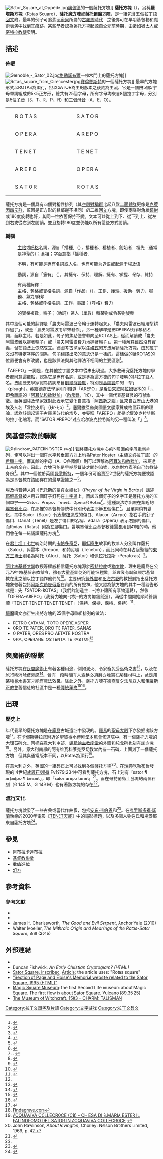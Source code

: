 {{noteTA
|1=zh-cn:韦伯恩; zh-tw:魏本; zh-hk:魏本
|2=zh-cn:克里斯托弗·诺兰; zh-tw:克里斯多福·諾蘭; zh-hk:基斯杜化·路蘭;
|3=zh-hant:TENET天能; zh-cn:信条; zh-sg:天能;
}}
[[File:Sator_Square_at_Oppède.jpg|thumb]][[奧佩德|奧佩德]]的一個薩托方塊]]
'''薩托方塊'''（{{lang-en|Sator Square}}），另稱'''羅塔斯方塊'''（Rotas Square）、'''薩托魔方陣'''或'''薩托爾魔方陣'''，是一組包含五個[[拉丁語|拉丁語]][[回文|回文]]的{{link-en|四方連詞|word square}}，最早的例子可追溯至[[龐貝|龐貝]]所屬的[[古羅馬時代|古羅馬時代]]，之後亦可在早期基督教和魔術表演中找到其痕跡。某些學者認為薩托方塊起源自[[公元前|公元前時期]]，由諸如猶太人或[[密特拉教|密特拉教徒]]發明。

== 描述 ==
=== 佈局 ===
[[File:Grenoble_-_Sator_02.jpg|thumb]][[格勒諾布爾|格勒諾布爾]]一棟木門上的薩托方塊]]
[[File:Rotas_square_from_Cirencester.jpg|thumb]][[賽倫賽斯特|賽倫賽斯特]]的一個薩托方塊]]
最早的方塊形式以ROTAS為頂行，但以SATOR為主的版本之後成為主流。它是一個由5個5字母單詞組成的5×5正方形，總共有25個字母，所有字母均來自8個拉丁字母，分別是5個[[子音|子音]]（S、T、R、P、N）和三個[[母音|母音]]（A、E、O）。

{| style="font-family: monospace; margin: 0; line-height:90%"
|style="padding-left: 2em;"|R O T A S 
|width=100px|
|S A T O R
|-
|style="padding-left: 2em;"|O P E R A|| ||A R E P O
|-
|style="padding-left: 2em;"|T E N E T|| ||T E N E T
|-
|style="padding-left: 2em;"|A R E P O|| ||O P E R A
|-
|style="padding-left: 2em;"|S A T O R|| ||R O T A S
|}

薩托方塊是一個具有四個對稱性排列（其[[空間對稱群|空間對稱群]]比起八階[[二面體群|二面體群]]更像是[[克萊因四元群|克萊因四元群]]，原因是正方形的相鄰邊不相同）的二維[[回文|回文]]方塊，即使兩條對角線[[鏡面反射_(數學)|鏡射]]或180度旋轉也好，其同一性依舊保持不變。文本可以從上到下、從下到上、從左到右或從右到左閱讀，並且旋轉180度並仍能以所有這些方式閱讀。

=== 轉譯 ===
;{{lang|la|SATOR}}
: [[主格|主格]]或[[呼格|呼格]]名詞，源自「播種」（{{lang|la|serere}}），播種者、種植者、創始者，祖先（通常是神聖的）；鼻祖；字面意指「播種者」

;{{lang|la|AREPO}}
: 不明，有可能是專有名詞或人名，也有可能为造语或起源于[[埃及语|埃及语]]

;{{lang|la|TENET}}
: 動詞，源自「擁有」（{{lang|la|tenere}}），其擁有、保持、理解、擁有、掌握、保存、維持

;{{lang|la|OPERA}}
: 有兩種解釋：
: [[主格|主格]]、[[奪格|奪格]]或[[賓格|賓格]]名詞，源自「作品」（{{lang|la|opus}}），工作、護理、援助、勞力、服務、氣力/麻煩
: 主格、奪格或呼格名詞，工作、事蹟；（呼格）費力

;{{lang|la|ROTAS}}
: {{lang|la|rota}}的賓格複數，輪子；（動詞）某人（單數）轉某物或令某物旋轉

其中幾個可能的翻譯是「農夫阿雷波已令輪子運轉起來」、「農夫阿雷波已經用犁耕作過了」，或是「農夫阿雷波用犁來耕作」。另一種解釋是把OPERA視作奪格名詞，而非主格，若是如此，句子的焦點便會轉向至ROTAS上，從而解讀成「農夫阿雷波難以握著輪子」或「農夫阿雷波費力地握著輪子」。第一種解釋雖然沒有實義，但在語法上依然成立。德國考古學家{{link-en|C·W·塞拉姆|C. W. Ceram}}以[[牛耕式轉行書寫法|牛耕式]]的方法解讀薩托方塊，由於拉丁文沒有特定字序的關係，句子翻譯出來的意思仍是一樣的。這樣做的話ROTAS的位置便會有所改變，也是該譯法與其他譯法不相同的主要區別<ref>{{harvnb|Ceram|1958|p= 30}}</ref>。

「AREPO」一詞是{{link-en|罕用語|hapax legomenon}}，在其他拉丁語文本中從未出現過。大多數研究薩托方塊的學者都同意這觀點，認為它是專有名詞，或是專為這方塊的句子發明的非拉丁語人名。法國歷史學家{{link-en|熱羅姆·卡庫皮諾|Jerome Carcopino}}認為該詞來自[[凱爾特語族|凱爾特語族]]，特別是[[高盧語|高盧語]]中的「犁」（plough）。英籍德裔法學家{{link-en|大衛·杜伯|David Daube}}則爭辯道「AREPO」是[[希伯來語|希伯來]]或[[阿拉姆語|阿拉姆]]版本的「{{lang|grc|Ἄλφα ω}}」，即[[希臘語|希臘語]]的「[[阿耳法和敖默加|阿耳法和敖默加]]」（[[啟示錄|啟示錄]]，1:8），其中一個代表基督教的符號象徵。而英國[[埃及學|埃及學]]家{{link-en|J·格溫·格里菲斯|J. Gwyn Griffiths}}就對此表示它變化自意指「[[阿匹斯|阿匹斯]]之臉」且來自[[亞歷山大港|亞歷山大港]]的埃及人名「霍拉皮斯」（Ḥr-Ḥp）<ref>{{cite journal | last=Griffith | first=J. Gwyn | title='Arepo' in the Magic 'Sator' Square | url=https://archive.org/details/sim_classical-review_1971-03_21_1/page/6 | journal=The Classical Review | publisher=Cambridge University Press (CUP) | volume=21 | issue=1 | year=1971 | issn=0009-840X | doi=10.1017/s0009840x00262999 | pages=6–8}}</ref>。[[塞爾維亞|塞爾維亞]]裔美國[[語文學|語文學]]家{{link-en|米羅斯拉夫·馬爾科維奇|Miroslav Marcovich}}贊成格里菲斯的理論，認為該詞起源于[[古羅馬|古羅馬]]時代的[[埃及_(羅馬行省)|埃及]]，並堅稱「AREPO」就是[[哈爾波克拉特斯|哈爾波克拉特斯]]的拉丁化缩写，而“SATOR AREPO”对应哈尔波克拉特斯的另一種叫法「{{lang|grc|Γεωργός `Aρπον}}」<ref>{{cite journal |title=Sator arepo = ΓΕΩΡΓΟΣ ̔ΑΡΠΟΝ(ΚΝΟΥΦΙ) ΑΡΠΩΣ (''geōrgos arpon''[''knouphi''] ''arpōs''), arpo(cra), harpo(crates)|author=Miroslav Marcovich |journal=Zeitschrift für Papyrologie und Epigraphik |volume=50 |year=1983 |pages=155–171|jstor=20183770}}</ref>。

== 與基督宗教的聯繫 ==
[[File:Palindrom_PATERNOSTER.svg|thumb]]]]
若將薩托方塊中心的N周圍的字母重新排列，便可以得出一個在水平和垂直方向上均為Pater Noster（[[主禱文|主禱文]]的拉丁語）的[[十字|希臘十字]]。而其餘的字母（A、O各兩個）則可以理解為[[阿耳法和敖默加|阿耳法和敖默加]]，來表達上帝的[[全在|全在]]。因此，方塊可能是早期基督徒之間的暗號，以向對方表明自己的教徒身份<ref name="MilburnMilburn1988">{{cite book|author1=Robert Milburn|author2=Robert Leslie Pollington Milburn|title=Early Christian art and architecture|url=https://books.google.com/books?id=qIDho9jinAwC&pg=PA1|access-date=2011-12-22|year=1988|publisher=University of California Press|isbn=978-0-520-06326-6|pages=1–}}</ref>。其中一個位於英國[[曼徹斯特|曼徹斯特]]，一個年份可追溯至2世紀的薩托方塊便被認為是基督教在該國存在的最早證據之一<ref>{{harvnb|Shotter|1993|p=129–130}}</ref>。

埃及[[科普特人|科普特人]]的《巴托斯的童貞女禱女》（''Prayer of the Virgin in Bartos''）講述[[耶穌基督|耶穌基督]]被人用五個釘子釘死在[[十字架|十字架]]上，而該五個釘子的名字正是薩托方塊的五個單字——Sator、Arepo、Tenet、Opera和Rotas<ref name="Donehoo1903">{{cite book|author=James De Quincey Donehoo|title=The Apocryphal and legendary life of Christ: being the whole body of the Apocryphal gospels and other extra-canonical literature which pretends to tell of the life and words of Jesus Christ, including much matter which has not before appeared in English. In continuous narrative form, with notes, Scriptural references, prolegomena, and indices|url=https://archive.org/details/apocryphalandle00donegoog/page/n416|access-date=2011-12-22|year=1903|publisher=Macmillan |pages=350–}}</ref>。這種說法亦出現在鄰近的[[埃塞俄比亞|埃塞俄比亞]]，在那裡的基督教傳統中分別代表主耶穌五個傷口<ref name="Ludolf1691">.  {{cite book|last=Ludolf|first=Hiob|title=Iobi Ludolfi alias Lutholf dicti ad suam historiam Adthiopicam adhanc editam commentarius|url=https://books.google.com/books?id=hapJAAAAMAAJ&pg=PA351|access-date=2017-09-08|year=1691|pages=351}}</ref>，且單詞稍有變化，其中Sador（Sator）代表[[聖槍|聖槍]]造成的傷口、Alador（Arepo）指右手的釘子傷口、Danat（Tenet）是左手傷口的名稱、Adara（Opera）表示右腳的傷口，而Rodas（Rotas）則為左腳傷口。當埃塞俄比亞基督教徒需要用到41結的{{link-en|祈禱繩|prayer rope}}時，他們會在每一結誦讀薩托方塊<ref>{{Cite web|last=Rolfes|first=Phillip|date=2012-05-08|title=The Master Beadsman: Ethiopian Prayers for the Mequtaria|url=http://themasterbeadsman.blogspot.com/2012/05/ethiopian-prayers-for-mequtaria.html|access-date=2020-08-31|website=The Master Beadsman}}</ref>。

在[[君士坦丁七世|君士坦丁七世]]統治時期的[[卡帕多奇亞|卡帕多奇亞]]，[[耶穌降生|耶穌降生]]故事的牧羊人分別叫作薩托（Sator）、阿雷本（Arepon）和特尼頓（Teneton），而此同時在拜占庭聖經的[[東方三博士|東方三博士]]則名為阿托（Ator）、薩托（Sator）和佩拉托拉斯（Peratoras）<ref name=":0">{{Cite web|last=FISHWICK|first=Duncan|title=An Early Christian Cryptogram?|url=http://www.umanitoba.ca/colleges/st_pauls/ccha/Back%20Issues/CCHA1959/Fishwick.htm|access-date=2020-08-31|website=University of Manitoba}}</ref>。

[[阿比林基督大學|阿比林基督大學]]教授{{link-en|埃弗里特·佛格森|Everett Ferguson}}等權威相信薩托方塊源於[[密特拉教|密特拉教]]或[[猶太教|猶太教]]，理由是龐貝在公元79年時基於宗教禁令，擁有大量基督徒的可能性極微，並且沒有跡象顯示基督教在此之前以拉丁語作他們的{{link-en|儀式語言|Sacred language}}<ref name="Ferguson2003">{{cite book|last=Ferguson|first=Everett|title=Backgrounds of early Christianity|url=https://books.google.com/books?id=3tuKkxU4-ncC&pg=PA590|access-date=2011-12-22|date=2003-09-01|publisher=Wm. B. Eerdmans Publishing|isbn=978-0-8028-2221-5|pages=590–}}</ref>。主要研究[[經外書|經外書]]和[[死海古卷|死海古卷]]的{{link-en|普林斯頓神學院|Princeton Theological Seminary}}教授{{link-en|詹姆斯·H·查爾斯沃思|James H. Charlesworth}}則指出薩托方塊象徵著包括[[阿斯克勒庇俄斯|阿斯克勒庇俄斯]]在內的所有蛇神，他又認為該方塊的其中一種禱告形式是：先「SATOR-ROTAS」（我們的創造主，-{祢}-讓所有事物運轉），然後「OPERA-AREPO」（我努力地向-{祢}-的方向匍匐前進），再從中間開始順時針誦讀「TENET-TENET-TENET-TENET」（保持、保持、保持、保持）<ref>{{cite book |title=The Good and Evil Serpent: How a Universal Symbol Became Christianized |author=James H. Charlesworth |publisher=The Anchor Yale Bible Reference Library |date=2010-03-23}}</ref>。

[[驅魔|驅魔]]禱文亦衍生出將方塊的25個字母重組排列的做法：
* RETRO SATANA, TOTO OPERE ASPER
* ORO TE PATER, ORO TE PATER, SANAS
* O PATER, ORES PRO AETATE NOSTRA
* ORA, OPERARE, OSTENTA TE PASTOR<ref name=":0" />

== 與魔術的聯繫 ==
薩托方塊在[[民間宗教|民間魔術]]上有著各種用途，例如滅火、令家畜免受巫術之害<ref>{{cite web | last=Odhinssen | first=A. | title=Northvegr - John George Hohman's Pow-Wows | website=northvegr.org | url=http://www.northvegr.org/lore/powwow/010.php#135 | archive-url=https://web.archive.org/web/20090814012225/http://www.northvegr.org/lore/powwow/010.php#135 | archive-date=2009-08-14 }}</ref>，以及在旅行時消除疲勞感<ref>{{citation |title=The Gentleman's Magazine |volume=258 |year=1885}}</ref>。曾有一段時間有人宣稱必須將方塊寫在某種材料上，或是用某種墨水書寫才能有魔法效果。除此之外，薩托方塊在[[德裔賓夕法尼亞人|德裔賓夕法尼亞人]]和[[俄羅斯正教會|俄羅斯正教會]]舊信徒的社區中是一種[[传统医学|傳統藥物]]<ref>{{Cite web|title=Powwowing in Pennsylvania: healing rituals of the dutch country|url=https://glencairnmuseum.org/newsletter/2017/3/2/powwowing-in-pennsylvania|access-date=2020-08-31|website=Glencairn Museum|language=en-US}}</ref><ref>{{cite book |author=Ilia Rodov |chapter=Kabbalistic Traces in a Russian Old-Believer Painting |editors=Wolf Moskovich, Roman Mnich and Renata Tarasiuk |title=Galicia, Bukovina and Other Borderlands in Eastern and Central Europe |journal=Jews and Slavs |volume=23 |location=Jerusalem-Siedlce |year=2013}}</ref>。

== 出現 ==
=== 歷史上 ===
年代最早的薩托方塊是在[[龐貝|龐貝]]古城遺址中發現的。[[羅馬|羅馬]]的[[聖母大殿|聖母大殿]]下亦發掘出該方塊<ref>{{cite book|last=Magi|first=Filippo|title=Il calendario dipinto sotto S. Maria Maggiore|year=1972|issue=Volume 16 of Arte e archeologia|publisher=Libreria Editrice Vaticana|isbn=88-209-4379-4 }}</ref>。在[[卡佩斯特拉諾|卡佩斯特拉諾]]附近的[[聖彼得|聖彼得]]小禮拜堂[[本篤會|本篤會]][[修道院|修道院]]中，有一個薩托方塊的大理石碑文。同樣在意大利中部，[[锡耶纳主教座堂|锡耶纳主教座堂]]的外牆和紀念碑也刻有該方塊<ref name=autogenerated1>[http://www.findagrave.com/photos/2004/244/9362572_109406705336.jpg Findagrave.com]</ref>。另外，意大利南部的[[阿夸维瓦科莱克罗切|阿夸维瓦科莱克罗切]]教堂內有一石碑，上面刻了一個薩托方塊，但其與通常版本不同，以Rotas為頂行<ref>[https://www.luoghimisteriosi.it/molise/acquaviva.html#chiesa ACQUAVIVA COLLECROCE (CB) - CHIESA DI S.MARIA ESTER IL PALINDROMO DEL SATOR IN ACQUAVIVA COLLECROCE] {{it}}</ref>。

在意大利之外，英國{{link-en|里溫頓教堂|Rivington Church}}的一組碑石上可以找到多個薩托方塊<ref>John Rawlinson, ''About Rivington'', Chorley: Nelson Brothers Limited, 1969, p. 42.</ref>。在[[瑞典|瑞典]][[厄勒布魯|厄勒布魯]]發現的14世紀[[盧恩石刻|盧恩石刻]]Nä Fv1979;234中可看到薩托方塊，石上刻有「sator ¶ ar(æ)po ¶ tænæt」，即「sator arepo tenet」<ref name=Runforum>{{cite web |url=http://www.runforum.nordiska.uu.se/samnord/ |title=amnordisk runtextdatabas |publisher=Runforum Uppsala |date=2010-12-20 |access-date=2014-02-13 |archive-url=https://archive.is/20120525193554/http://www.runforum.nordiska.uu.se/samnord/ |archive-date=2012-05-25 }}</ref>。而在[[哥特蘭島|哥特蘭島]]上發現的兩個石刻（G 145 M、G 149 M）也有著該方塊的存在<ref name=Runforum />。

=== 流行文化 ===
薩托方塊啟發了一些古典或當代作曲家，包括[[安东·韦伯恩|安东·韦伯恩]]和{{link-en|法比奧·曼戈齊|Fabio Mengozzi}}<ref>{{Cite web|title=Note astigiane in prima mondiale applaudite ad Atene|url=https://www.lastampa.it/asti/2020/02/27/news/note-astigiane-in-prima-mondiale-applaudite-ad-atene-1.38520837|website=La Stampa|language=IT|date=2020-02-27}}</ref>。在[[克里斯多福·諾蘭|克里斯多福·諾蘭]]執導的2020年電影《[[TENET天能|TENET天能]]》中的電影標題，以及多個人物姓氏和場景都來自薩托方塊<ref>{{cite news | author=Moliis-Mellberg, Martina | title=Luftslott och temporala labyrinter | newspaper=Hufvudstadsbladet | date=2020-08-26 | page=20 | url=http://www.hbl.fi/artikel/luftslott-och-temporala-labyrinter/ | location=Helsingfors | language=sv }}</ref>。

== 參見 ==
*[[阿布拉卡達布拉|阿布拉卡達布拉]]
*[[基督教象徵|基督教象徵]]
*[[數值進位|數值進位]]
*[[幻方|幻方]]

== 參考資料 ==
{{Reflist|2}}

=== 參考文獻 ===
*{{cite book |first=David |last=Shotter |date=1993 |title=Romans and Britons in North-West England |publisher=Centre for North-West Regional Studies |location=Lancaster |isbn=1-86220-152-8}}
*{{cite book |first=C. W. |last=Ceram |year=1958 |title=The March of Archaeology|url=https://archive.org/details/marchofarchaeolo00cera |location=New York |publisher=Alfred A. Knopf. L.C.Catalog no. 58-10977}}
*James H. Charlesworth, ''The Good and Evil Serpent'', Anchor Yale (2010)
*Walter Moeller, ''The Mithraic Origin and Meanings of the Rotas-Sator Square'', Brill (2015)

== 外部連結 ==
{{scholia}}
{{Commons category}}
* {{cite journal|last=Pérez-Rubín|first=Carlos|title=The sunken ruins of Pompeii and an age-old enigmatic specimen of roman incidental Epigraphy|journal=Documenta & Instrumenta|year=2004|volume=2|pages=173–192|url=http://www.ucm.es/info/documen/articulos/art_segunda/art_rubin.pdf}}
* [http://www.umanitoba.ca/colleges/st_pauls/ccha/Back%20Issues/CCHA1959/Fishwick.htm Duncan Fishwick, ''An Early Christian Cryptogram? (HTML)'']
* [http://www.archimedes-lab.org/images6/sator-inscript_nm.gif Sator Square, inscribed], [http://www.archimedes-lab.org/latin.html Article]; the article uses: "Rotas square"
* [http://www.smithtrust.com/satorsite "Section of Page and Eloise's Memorial website related to the Sator Square, 1995 (HTML)"]
* [http://www.magic-square-museum.com/ Magic Square Museum]: the first Second Life museum about Magic Square. The first flow is about Sator Square. Vulcano (89,35,25)
* [https://museumofwitchcraftandmagic.co.uk/object/charm-talisman/ The Museum of Witchcraft, 1583 – CHARM: TALISMAN]

{{authority control}}

[[Category:拉丁文單字及片語|Category:拉丁文單字及片語]]
[[Category:文字游戏|Category:文字游戏]]
[[Category:拉丁文碑文|Category:拉丁文碑文]]